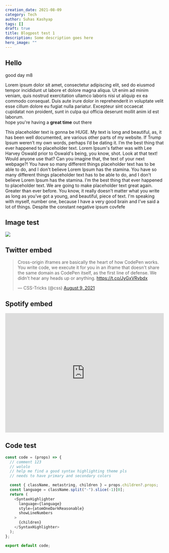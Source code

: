 ```yaml
---
creation_date: 2021-08-09
category: Tech
author: Suhas Kashyap
tags: []
draft: true
title: Blogpost test 1
description: Some description goes here
hero_image: ""
---
```


## Hello

good day m8

Lorem ipsum dolor sit amet, consectetur adipiscing elit, sed do eiusmod tempor incididunt ut labore et dolore magna aliqua. Ut enim ad minim veniam, quis nostrud exercitation ullamco laboris nisi ut aliquip ex ea commodo consequat. Duis aute irure dolor in reprehenderit in voluptate velit esse cillum dolore eu fugiat nulla pariatur. Excepteur sint occaecat cupidatat non proident, sunt in culpa qui officia deserunt mollit anim id est laborum.  
hope you're having a **great time** out there

This placeholder text is gonna be HUGE. My text is long and beautiful, as, it has been well documented, are various other parts of my website. If Trump Ipsum weren’t my own words, perhaps I’d be dating it.
I’m the best thing that ever happened to placeholder text. Lorem Ipsum's father was with Lee Harvey Oswald prior to Oswald's being, you know, shot. Look at that text! Would anyone use that? Can you imagine that, the text of your next webpage?!
You have so many different things placeholder text has to be able to do, and I don't believe Lorem Ipsum has the stamina. You have so many different things placeholder text has to be able to do, and I don't believe Lorem Ipsum has the stamina. I’m the best thing that ever happened to placeholder text.
We are going to make placeholder text great again. Greater than ever before. You know, it really doesn’t matter what you write as long as you’ve got a young, and beautiful, piece of text. I'm speaking with myself, number one, because I have a very good brain and I've said a lot of things. Despite the constant negative ipsum covfefe

## Image test

![](/blog/2021/cp2077.png)

## Twitter embed

<blockquote class="twitter-tweet">
  <p lang="en" dir="ltr">
    Cross-origin iframes are basically the heart of how CodePen works. You write
    code, we execute it for you in an iframe that doesn't share the same domain
    as CodePen itself, as the first line of defense. We didn't hear any heads up
    or anything. <a href="https://t.co/JyGxVRvbdx">https://t.co/JyGxVRvbdx</a>
  </p>
  — CSS-Tricks (@css) <a href="https://twitter.com/css/status/1424843883742212097?ref_src=twsrc%5Etfw">August 9, 2021</a>
</blockquote> <script
  async
  src="https://platform.twitter.com/widgets.js"
  charset="utf-8"
></script>

## Spotify embed

<iframe
  src="https://open.spotify.com/embed/track/4EWCNWgDS8707fNSZ1oaA5"
  width="100%"
  height="380"
  frameBorder="0"
  allowtransparency="true"
  allow="encrypted-media"
></iframe>

## Code test

```javascript testFile.js snippet
const code = (props) => {
  // comment 123
  // wololo
  // help me find a good syntax highlighting theme pls
  // needs to have primary and secondary colors

  const { className, metastring, children } = props.children?.props;
  const language = className.split("-").slice(-1)[0];
  return (
    <SyntaxHighlighter
      language={language}
      style={atomOneDarkReasonable}
      showLineNumbers
    >
      {children}
    </SyntaxHighlighter>
  );
};

export default code;
```
